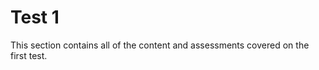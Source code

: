# Test 1 {.unnumbered}

This section contains all of the content and assessments covered on the first test.